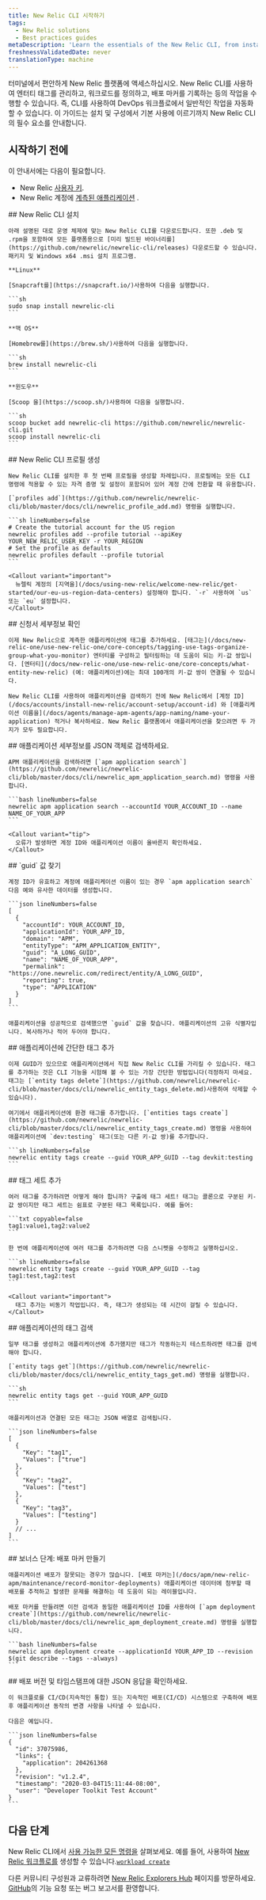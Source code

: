 ```yaml
---
title: New Relic CLI 시작하기
tags:
  - New Relic solutions
  - Best practices guides
metaDescription: 'Learn the essentials of the New Relic CLI, from install and configuration to basic usage.'
freshnessValidatedDate: never
translationType: machine
---
```


터미널에서 편안하게 New Relic 플랫폼에 액세스하십시오. New Relic CLI를 사용하여 엔터티 태그를 관리하고, 워크로드를 정의하고, 배포 마커를 기록하는 등의 작업을 수행할 수 있습니다. 즉, CLI를 사용하여 DevOps 워크플로에서 일반적인 작업을 자동화할 수 있습니다. 이 가이드는 설치 및 구성에서 기본 사용에 이르기까지 New Relic CLI의 필수 요소를 안내합니다.

## 시작하기 전에

이 안내서에는 다음이 필요합니다.

* New Relic [사용자 키](/docs/apis/get-started/intro-apis/types-new-relic-api-keys#user-api-key).
* New Relic 계정에 [계측된 애플리케이션](/docs/agents/manage-apm-agents/installation/install-agent) .

<Steps>
  <Step>
    ## New Relic CLI 설치

    아래 설명된 대로 운영 체제에 맞는 New Relic CLI를 다운로드합니다. 또한 .deb 및 .rpm을 포함하여 모든 플랫폼용으로 [미리 빌드된 바이너리를](https://github.com/newrelic/newrelic-cli/releases) 다운로드할 수 있습니다. 패키지 및 Windows x64 .msi 설치 프로그램.

    **Linux**

    [Snapcraft를](https://snapcraft.io/)사용하여 다음을 실행합니다.

    ```sh
    sudo snap install newrelic-cli
    ```

    **맥 OS**

    [Homebrew를](https://brew.sh/)사용하여 다음을 실행합니다.

    ```sh
    brew install newrelic-cli
    ```

    **윈도우**

    [Scoop 을](https://scoop.sh/)사용하여 다음을 실행합니다.

    ```sh
    scoop bucket add newrelic-cli https://github.com/newrelic/newrelic-cli.git
    scoop install newrelic-cli
    ```
  </Step>

  <Step>
    ## New Relic CLI 프로필 생성

    New Relic CLI를 설치한 후 첫 번째 프로필을 생성할 차례입니다. 프로필에는 모든 CLI 명령에 적용할 수 있는 자격 증명 및 설정이 포함되어 있어 계정 간에 전환할 때 유용합니다.

    [`profiles add`](https://github.com/newrelic/newrelic-cli/blob/master/docs/cli/newrelic_profile_add.md) 명령을 실행합니다.

    ```sh lineNumbers=false
    # Create the tutorial account for the US region
    newrelic profiles add --profile tutorial --apiKey YOUR_NEW_RELIC_USER_KEY -r YOUR_REGION
    # Set the profile as defaults
    newrelic profiles default --profile tutorial
    ```

    <Callout variant="important">
      뉴렐릭 계정의 [지역을](/docs/using-new-relic/welcome-new-relic/get-started/our-eu-us-region-data-centers) 설정해야 합니다. `-r` 사용하여 `us` 또는 `eu` 설정합니다.
    </Callout>
  </Step>

  <Step>
    ## 신청서 세부정보 확인

    이제 New Relic으로 계측한 애플리케이션에 태그를 추가하세요. [태그는](/docs/new-relic-one/use-new-relic-one/core-concepts/tagging-use-tags-organize-group-what-you-monitor) 엔터티를 구성하고 필터링하는 데 도움이 되는 키-값 쌍입니다. [엔터티](/docs/new-relic-one/use-new-relic-one/core-concepts/what-entity-new-relic) (예: 애플리케이션)에는 최대 100개의 키-값 쌍이 연결될 수 있습니다.

    New Relic CLI를 사용하여 애플리케이션을 검색하기 전에 New Relic에서 [계정 ID](/docs/accounts/install-new-relic/account-setup/account-id) 와 [애플리케이션 이름을](/docs/agents/manage-apm-agents/app-naming/name-your-application) 적거나 복사하세요. New Relic 플랫폼에서 애플리케이션을 찾으려면 두 가지가 모두 필요합니다.
  </Step>

  <Step>
    ## 애플리케이션 세부정보를 JSON 객체로 검색하세요.

    APM 애플리케이션을 검색하려면 [`apm application search`](https://github.com/newrelic/newrelic-cli/blob/master/docs/cli/newrelic_apm_application_search.md) 명령을 사용합니다.

    ```bash lineNumbers=false
    newrelic apm application search --accountId YOUR_ACCOUNT_ID --name NAME_OF_YOUR_APP
    ```

    <Callout variant="tip">
      오류가 발생하면 계정 ID와 애플리케이션 이름이 올바른지 확인하세요.
    </Callout>
  </Step>

  <Step>
    ## `guid` 값 찾기

    계정 ID가 유효하고 계정에 애플리케이션 이름이 있는 경우 `apm application search` 다음 예와 유사한 데이터를 생성합니다.

    ```json lineNumbers=false
    [
      {
        "accountId": YOUR_ACCOUNT_ID,
        "applicationId": YOUR_APP_ID,
        "domain": "APM",
        "entityType": "APM_APPLICATION_ENTITY",
        "guid": "A_LONG_GUID",
        "name": "NAME_OF_YOUR_APP",
        "permalink": "https://one.newrelic.com/redirect/entity/A_LONG_GUID",
        "reporting": true,
        "type": "APPLICATION"
      }
    ]
    ```

    애플리케이션을 성공적으로 검색했으면 `guid` 값을 찾습니다. 애플리케이션의 고유 식별자입니다. 복사하거나 적어 두어야 합니다.
  </Step>

  <Step>
    ## 애플리케이션에 간단한 태그 추가

    이제 GUID가 있으므로 애플리케이션에서 직접 New Relic CLI를 가리킬 수 있습니다. 태그를 추가하는 것은 CLI 기능을 시험해 볼 수 있는 가장 간단한 방법입니다(걱정하지 마세요. 태그는 [`entity tags delete`](https://github.com/newrelic/newrelic-cli/blob/master/docs/cli/newrelic_entity_tags_delete.md)사용하여 삭제할 수 있습니다).

    여기에서 애플리케이션에 환경 태그를 추가합니다. [`entities tags create`](https://github.com/newrelic/newrelic-cli/blob/master/docs/cli/newrelic_entity_tags_create.md) 명령을 사용하여 애플리케이션에 `dev:testing` 태그⁠(또는 다른 키-값 쌍)를 추가합니다.

    ```sh lineNumbers=false
    newrelic entity tags create --guid YOUR_APP_GUID --tag devkit:testing
    ```
  </Step>

  <Step>
    ## 태그 세트 추가

    여러 태그를 추가하려면 어떻게 해야 합니까? 구출에 태그 세트! 태그는 콜론으로 구분된 키-값 쌍이지만 태그 세트는 쉼표로 구분된 태그 목록입니다. 예를 들어:

    ```txt copyable=false
    tag1:value1,tag2:value2
    ```

    한 번에 애플리케이션에 여러 태그를 추가하려면 다음 스니펫을 수정하고 실행하십시오.

    ```sh lineNumbers=false
    newrelic entity tags create --guid YOUR_APP_GUID --tag tag1:test,tag2:test
    ```

    <Callout variant="important">
      태그 추가는 비동기 작업입니다. 즉, 태그가 생성되는 데 시간이 걸릴 수 있습니다.
    </Callout>
  </Step>

  <Step>
    ## 애플리케이션의 태그 검색

    일부 태그를 생성하고 애플리케이션에 추가했지만 태그가 작동하는지 테스트하려면 태그를 검색해야 합니다.

    [`entity tags get`](https://github.com/newrelic/newrelic-cli/blob/master/docs/cli/newrelic_entity_tags_get.md) 명령을 실행합니다.

    ```sh
    newrelic entity tags get --guid YOUR_APP_GUID
    ```

    애플리케이션과 연결된 모든 태그는 JSON 배열로 검색됩니다.

    ```json lineNumbers=false
    [
      {
        "Key": "tag1",
        "Values": ["true"]
      },
      {
        "Key": "tag2",
        "Values": ["test"]
      },
      {
        "Key": "tag3",
        "Values": ["testing"]
      }
      // ...
    ]
    ```
  </Step>

  <Step>
    ## 보너스 단계: 배포 마커 만들기

    애플리케이션 배포가 잘못되는 경우가 많습니다. [배포 마커는](/docs/apm/new-relic-apm/maintenance/record-monitor-deployments) 애플리케이션 데이터에 첨부할 때 배포를 추적하고 발생한 문제를 해결하는 데 도움이 되는 레이블입니다.

    배포 마커를 만들려면 이전 검색과 동일한 애플리케이션 ID를 사용하여 [`apm deployment create`](https://github.com/newrelic/newrelic-cli/blob/master/docs/cli/newrelic_apm_deployment_create.md) 명령을 실행합니다.

    ```bash lineNumbers=false
    newrelic apm deployment create --applicationId YOUR_APP_ID --revision $(git describe --tags --always)
    ```
  </Step>

  <Step>
    ## 배포 버전 및 타임스탬프에 대한 JSON 응답을 확인하세요.

    이 워크플로를 CI/CD(지속적인 통합) 또는 지속적인 배포(CI/CD) 시스템으로 구축하여 배포 후 애플리케이션 동작의 변경 사항을 나타낼 수 있습니다.

    다음은 예입니다.

    ```json lineNumbers=false
    {
      "id": 37075986,
      "links": {
        "application": 204261368
      },
      "revision": "v1.2.4",
      "timestamp": "2020-03-04T15:11:44-08:00",
      "user": "Developer Toolkit Test Account"
    }
    ```
  </Step>
</Steps>

## 다음 단계

New Relic CLI에서 [사용 가능한 모든 명령을](https://github.com/newrelic/newrelic-cli/blob/master/docs/cli/newrelic.md) 살펴보세요. 예를 들어, 사용하여 [New Relic 워크플로를](/docs/new-relic-one/use-new-relic-one/core-concepts/new-relic-one-workloads-isolate-resolve-incidents-faster) 생성할 수 있습니다.[`workload create`](https://github.com/newrelic/newrelic-cli/blob/master/docs/cli/newrelic_workload_create.md)

다른 커뮤니티 구성원과 교류하려면 [New Relic Explorers Hub](https://discuss.newrelic.com/c/build-on-new-relic/developer-toolkit) 페이지를 방문하세요. [GitHub](https://github.com/newrelic/newrelic-cli)의 기능 요청 또는 버그 보고서를 환영합니다.
